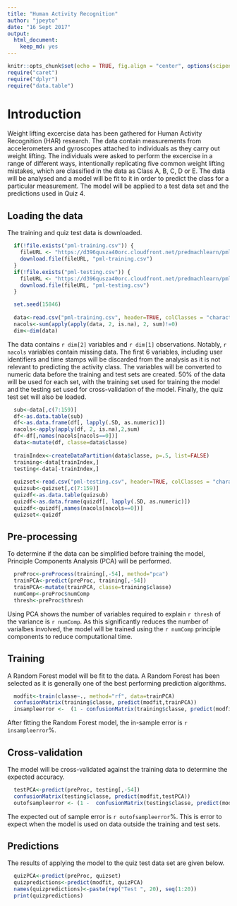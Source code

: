 ```yaml
---
title: "Human Activity Recognition"
author: "jpeyto"
date: "16 Sept 2017"
output: 
  html_document: 
    keep_md: yes
---
```


```r
knitr::opts_chunk$set(echo = TRUE, fig.align = "center", options(scipen=999))
require("caret")
require("dplyr")
require("data.table")
```

# Introduction

Weight lifting excercise data has been gathered for Human Activity Recognition (HAR) research. The data contain measurements from accelerometers and gyroscopes attached to individuals as they carry out weight lifting. The individuals were asked to perform the excercise in a range of different ways, intentionally replicating five common weight lifting mistakes, which are classified in the data as Class A, B, C, D or E. The data will be analysed and a model will be fit to it in order to predict the class for a particular measurement. The model will be applied to a test data set and the predictions used in Quiz 4.

## Loading the data

The training and quiz test data is downloaded.

```r
  if(!file.exists("pml-training.csv")) {
    fileURL <- "https://d396qusza40orc.cloudfront.net/predmachlearn/pml-training.csv"
    download.file(fileURL, "pml-training.csv")
  }
  if(!file.exists("pml-testing.csv")) {
    fileURL <- "https://d396qusza40orc.cloudfront.net/predmachlearn/pml-testing.csv"
    download.file(fileURL, "pml-testing.csv")
  }

  set.seed(15846)
  
  data<-read.csv("pml-training.csv", header=TRUE, colClasses = "character")
  nacols<-sum(apply(apply(data, 2, is.na), 2, sum)!=0)
  dim<-dim(data)
```

The data contains `r dim[2]` variables and `r dim[1]` observations. Notably, `r nacols` variables contain missing data. The first 6 variables, including user identifiers and time stamps will be discarded from the analysis as it is not relevant to predicting the activity class. The variables will be converted to numeric data before the training and test sets are created. 50% of the data will be used for each set, with the training set used for training the model and the testing set used for cross-validation of the model. Finally, the quiz test set will also be loaded.


```r
  sub<-data[,c(7:159)]
  df<-as.data.table(sub)
  df<-as.data.frame(df[, lapply(.SD, as.numeric)]) 
  nacols<-apply(apply(df, 2, is.na),2,sum) 
  df<-df[,names(nacols[nacols==0])]
  data<-mutate(df, classe=data$classe)
  
  trainIndex<-createDataPartition(data$classe, p=.5, list=FALSE)
  training<-data[trainIndex,]
  testing<-data[-trainIndex,]
  
  quizset<-read.csv("pml-testing.csv", header=TRUE, colClasses = "character")
  quizsub<-quizset[,c(7:159)]
  quizdf<-as.data.table(quizsub)
  quizdf<-as.data.frame(quizdf[, lapply(.SD, as.numeric)]) 
  quizdf<-quizdf[,names(nacols[nacols==0])]
  quizset<-quizdf
```
  
## Pre-processing

To determine if the data can be simplified before training the model, Principle Components Analysis (PCA) will be performed.

```r
  preProc<-preProcess(training[,-54], method="pca")
  trainPCA<-predict(preProc, training[,-54])
  trainPCA<-mutate(trainPCA, classe=training$classe)
  numComp<-preProc$numComp
  thresh<-preProc$thresh
```

Using PCA shows the number of variables required to explain `r thresh` of the variance is `r numComp`. As this significantly reduces the number of varialbes involved, the model will be trained using the `r numComp` principle components to reduce computational time.

## Training

A Random Forest model will be fit to the data. A Random Forest has been selected as it is generally one of the best performing prediction algorithms. 

```r
  modfit<-train(classe~., method="rf", data=trainPCA)
  confusionMatrix(training$classe, predict(modfit,trainPCA))
  insampleerror <-  (1 - confusionMatrix(training$classe, predict(modfit,trainPCA))$overall[1]) * 100
```
  
After fitting the Random Forest model, the in-sample error is `r insampleerror`%.
  
## Cross-validation

The model will be cross-validated against the training data to determine the expected accuracy.
  
```r
  testPCA<-predict(preProc, testing[,-54])
  confusionMatrix(testing$classe, predict(modfit,testPCA))
  outofsampleerror <- (1 -  confusionMatrix(testing$classe, predict(modfit,testPCA))$overall[1]) * 100
```
  
The expected out of sample error is `r outofsampleerror`%. This is error to expect when the model is used on data outside the training and test sets.
  
## Predictions

The results of applying the model to the quiz test data set are given below.

```r
  quizPCA<-predict(preProc, quizset)
  quizpredictions<-predict(modfit, quizPCA)
  names(quizpredictions)<-paste(rep("Test ", 20), seq(1:20))
  print(quizpredictions)
```


